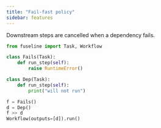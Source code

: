 ```yaml
---
title: "Fail-fast policy"
sidebar: features
---
```


Downstream steps are cancelled when a dependency fails.

```python
from fuseline import Task, Workflow

class Fails(Task):
    def run_step(self):
        raise RuntimeError()

class Dep(Task):
    def run_step(self):
        print("will not run")

f = Fails()
d = Dep()
f >> d
Workflow(outputs=[d]).run()
```

